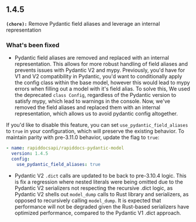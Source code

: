 ## 1.4.5
**`(chore):`** Remove Pydantic field aliases and leverage an internal representation

### What's been fixed
- Pydantic field aliases are removed and replaced with an internal representation. This allows for more robust handling of field aliases and prevents issues with Pydantic V2 and mypy.
Previously, you'd have for V1 and V2 compatibility in Pydantic, you'd want to conditionally apply the config class within the base model, however this would lead to mypy errors when filling out a model with it's field alias. To solve this, We used the deprecated `class Config`, regardless of the Pydantic version to satisfy mypy, which lead to warnings in the console.
Now, we've removed the field aliases and replaced them with an internal representation, which allows us to avoid pydantic config altogether.

If you'd like to disable this feature, you can set `use_pydantic_field_aliases` to `true` in your configuration, which will preserve the existing behavior.
To maintain parity with pre-3.11.0 behavior, update the flag to `true`:

  ```yaml
  - name: rapiddocsapi/rapiddocs-pydantic-model
    version: 1.4.5
    config:
      use_pydantic_field_aliases: true
  ```
- Pydantic V2 `.dict` calls are updated to be back to pre-3.10.4 logic. This is fix a regression where nested literals were being omitted due to the Pydantic V2 serializers not respecting the recursive .dict logic, as Pydantic V2 shells out `model_dump` calls to Rust library and serializers, as opposed to recursively calling `model_dump`.
It is expected that performance will not be degraded given the Rust-based serializers have optimized performance, compared to the Pydantic V1 .dict approach.

